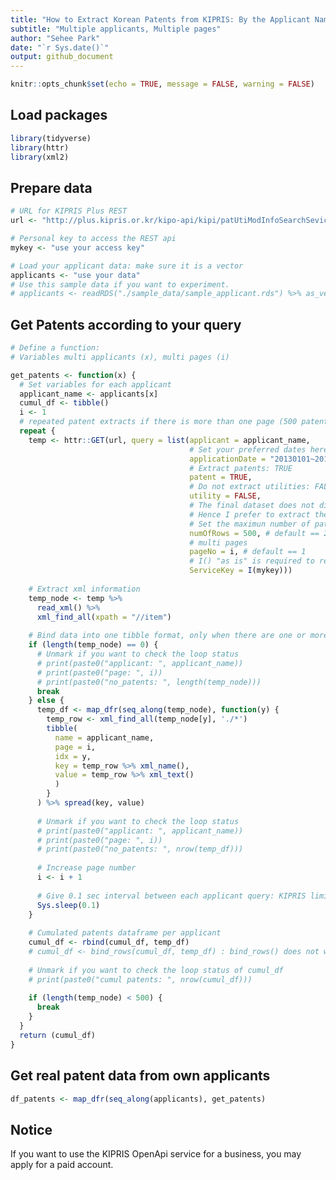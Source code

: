```yaml
---
title: "How to Extract Korean Patents from KIPRIS: By the Applicant Name"
subtitle: "Multiple applicants, Multiple pages" 
author: "Sehee Park" 
date: "`r Sys.date()`" 
output: github_document
---
```


```r
knitr::opts_chunk$set(echo = TRUE, message = FALSE, warning = FALSE)
```

## Load packages 
```r
library(tidyverse)
library(httr) 
library(xml2) 
```

## Prepare data
```r
# URL for KIPRIS Plus REST
url <- "http://plus.kipris.or.kr/kipo-api/kipi/patUtiModInfoSearchSevice/getAdvancedSearch"

# Personal key to access the REST api 
mykey <- "use your access key"

# Load your applicant data: make sure it is a vector 
applicants <- "use your data"
# Use this sample data if you want to experiment. 
# applicants <- readRDS("./sample_data/sample_applicant.rds") %>% as_vector() 
```

## Get Patents according to your query
```r
# Define a function: 
# Variables multi applicants (x), multi pages (i)

get_patents <- function(x) {
  # Set variables for each applicant 
  applicant_name <- applicants[x] 
  cumul_df <- tibble() 
  i <- 1
  # repeated patent extracts if there is more than one page (500 patents) 
  repeat {
    temp <- httr::GET(url, query = list(applicant = applicant_name, 
                                        # Set your preferred dates here. Keep the forma. 
                                        applicationDate = "20130101~20191231",
                                        # Extract patents: TRUE 
                                        patent = TRUE, 
                                        # Do not extract utilities: FALSE 
                                        utility = FALSE, 
                                        # The final dataset does not distinguish patents from utilites. 
                                        # Hence I prefer to extract them in separate dataframes. 
                                        # Set the maximun number of patents per applicant. 
                                        numOfRows = 500, # default == 20 
                                        # multi pages
                                        pageNo = i, # default == 1
                                        # I() "as is" is required to retain its original format. 
                                        ServiceKey = I(mykey)))
    
    # Extract xml information 
    temp_node <- temp %>% 
      read_xml() %>% 
      xml_find_all(xpath = "//item")  
    
    # Bind data into one tibble format, only when there are one or more patents. 
    if (length(temp_node) == 0) {
      # Unmark if you want to check the loop status 
      # print(paste0("applicant: ", applicant_name))
      # print(paste0("page: ", i))
      # print(paste0("no_patents: ", length(temp_node)))
      break
    } else {
      temp_df <- map_dfr(seq_along(temp_node), function(y) {
        temp_row <- xml_find_all(temp_node[y], './*')
        tibble(
          name = applicant_name, 
          page = i, 
          idx = y,
          key = temp_row %>% xml_name(), 
          value = temp_row %>% xml_text()
          )
        }
      ) %>% spread(key, value) 
      
      # Unmark if you want to check the loop status 
      # print(paste0("applicant: ", applicant_name))
      # print(paste0("page: ", i))
      # print(paste0("no_patents: ", nrow(temp_df)))
      
      # Increase page number 
      i <- i + 1
      
      # Give 0.1 sec interval between each applicant query: KIPRIS limits 50 inputs per sec. 
      Sys.sleep(0.1)
    }
    
    # Cumulated patents dataframe per applicant
    cumul_df <- rbind(cumul_df, temp_df)
    # cumul_df <- bind_rows(cumul_df, temp_df) : bind_rows() does not work here. 
    
    # Unmark if you want to check the loop status of cumul_df 
    # print(paste0("cumul patents: ", nrow(cumul_df)))
    
    if (length(temp_node) < 500) {
      break
    }
  } 
  return (cumul_df)
} 
```

## Get real patent data from own applicants 
```r
df_patents <- map_dfr(seq_along(applicants), get_patents)
```

## Notice 
If you want to use the KIPRIS OpenApi service for a business, you may apply for a paid account. 
